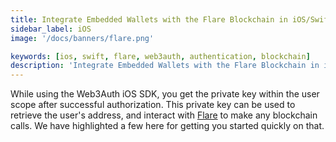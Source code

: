 ```yaml
---
title: Integrate Embedded Wallets with the Flare Blockchain in iOS/Swift Applications
sidebar_label: iOS
image: '/docs/banners/flare.png'

keywords: [ios, swift, flare, web3auth, authentication, blockchain]
description: 'Integrate Embedded Wallets with the Flare Blockchain in iOS/Swift Applications | Embedded Wallets'
---
```



<SEO
  title="Integrate Embedded Wallets with the Flare Blockchain in iOS/Swift Applications"
  description="Integrate Embedded Wallets with the Flare Blockchain in iOS/Swift Applications | Embedded Wallets"
  image="https://web3auth.io/docs/banners/flare.png"
  slug="/embedded-wallets/connect-blockchain/evm/flare/ios"
/>

While using the Web3Auth iOS SDK, you get the private key within the user scope after successful authorization. This private key can be used to retrieve the user's address, and interact with [Flare](https://flare.network/) to make any blockchain calls. We have highlighted a few here for getting you started quickly on that.

<EVMInteraction />
